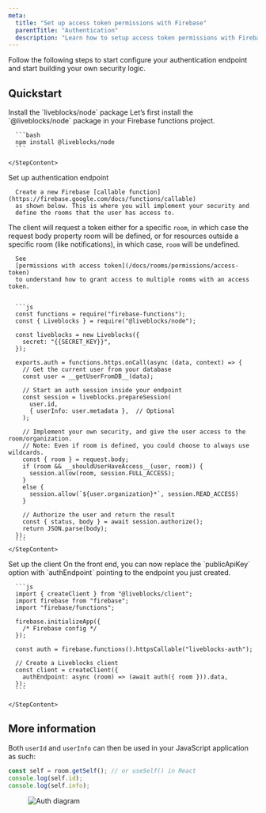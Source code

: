 ```yaml
---
meta:
  title: "Set up access token permissions with Firebase"
  parentTitle: "Authentication"
  description: "Learn how to setup access token permissions with Firebase."
---
```


Follow the following steps to start configure your authentication endpoint and
start building your own security logic.

## Quickstart

<Steps>
  <Step>
    <StepTitle>Install the `liveblocks/node` package</StepTitle>
    <StepContent>
      Let’s first install the `@liveblocks/node` package in your
      Firebase functions project.
      
      ```bash
      npm install @liveblocks/node
      ```

    </StepContent>

  </Step>
  <Step>
    <StepTitle>Set up authentication endpoint</StepTitle>
    <StepContent>

      Create a new Firebase [callable function](https://firebase.google.com/docs/functions/callable)
      as shown below. This is where you will implement your security and
      define the rooms that the user has access to.

The client will request a token either for a specific `room`, in which case the request body property room will be defined, or for resources outside a specific room (like notifications), in which case, `room` will be undefined.


      See
      [permissions with access token](/docs/rooms/permissions/access-token)
      to understand how to grant access to multiple rooms with an access token.


      ```js
      const functions = require("firebase-functions");
      const { Liveblocks } = require("@liveblocks/node");

      const liveblocks = new Liveblocks({
        secret: "{{SECRET_KEY}}",
      });

      exports.auth = functions.https.onCall(async (data, context) => {
        // Get the current user from your database
        const user = __getUserFromDB__(data);

        // Start an auth session inside your endpoint
        const session = liveblocks.prepareSession(
          user.id,
          { userInfo: user.metadata },  // Optional
        );

        // Implement your own security, and give the user access to the room/organization.
        // Note: Even if room is defined, you could choose to always use wildcards.
        const { room } = request.body;
        if (room && __shouldUserHaveAccess__(user, room)) {
          session.allow(room, session.FULL_ACCESS);
        }
        else {
          session.allow(`${user.organization}*`, session.READ_ACCESS)
        }

        // Authorize the user and return the result
        const { status, body } = await session.authorize();
        return JSON.parse(body);
      });
      ```
    </StepContent>

  </Step>
  <Step lastStep>
    <StepTitle>Set up the client</StepTitle>
    <StepContent>
      On the front end, you can now replace the `publicApiKey`
      option with `authEndpoint` pointing to the endpoint you
      just created.

      ```js
      import { createClient } from "@liveblocks/client";
      import firebase from "firebase";
      import "firebase/functions";

      firebase.initializeApp({
        /* Firebase config */
      });

      const auth = firebase.functions().httpsCallable("liveblocks-auth");

      // Create a Liveblocks client
      const client = createClient({
        authEndpoint: async (room) => (await auth({ room })).data,
      });
      ```

    </StepContent>

  </Step>
</Steps>

## More information

Both `userId` and `userInfo` can then be used in your JavaScript application as
such:

```ts
const self = room.getSelf(); // or useSelf() in React
console.log(self.id);
console.log(self.info);
```

<Figure>
  <Image
    src="/assets/access-token-auth-diagram.png"
    alt="Auth diagram"
    width={768}
    height={576}
  />
</Figure>
